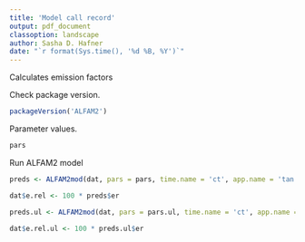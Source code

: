 ```yaml
---
title: 'Model call record'
output: pdf_document
classoption: landscape
author: Sasha D. Hafner
date: "`r format(Sys.time(), '%d %B, %Y')`"
---
```


Calculates emission factors

Check package version.

```r
packageVersion('ALFAM2')
```

Parameter values.

```r
pars
```

Run ALFAM2 model

```r
preds <- ALFAM2mod(dat, pars = pars, time.name = 'ct', app.name = 'tan.app', group = 'rid', parallel = TRUE, n.cpus = 4)

dat$e.rel <- 100 * preds$er

preds.ul <- ALFAM2mod(dat, pars = pars.ul, time.name = 'ct', app.name = 'tan.app', group = 'rid', parallel = TRUE, n.cpus = 4)

dat$e.rel.ul <- 100 * preds.ul$er
```
